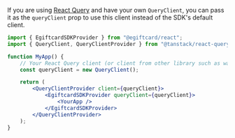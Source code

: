 If you are using [React Query](https://react-query.tanstack.com/) and have your own `QueryClient`,
you can pass it as the `queryClient` prop to use this client instead of the SDK's default client.

```jsx
import { EgiftcardSDKProvider } from "@egiftcard/react";
import { QueryClient, QueryClientProvider } from "@tanstack/react-query";

function MyApp() {
	// Your React Query client (or client from other library such as wagmi)
	const queryClient = new QueryClient();

	return (
		<QueryClientProvider client={queryClient}>
			<EgiftcardSDKProvider queryClient={queryClient}>
				<YourApp />
			</EgiftcardSDKProvider>
		</QueryClientProvider>
	);
}
```
